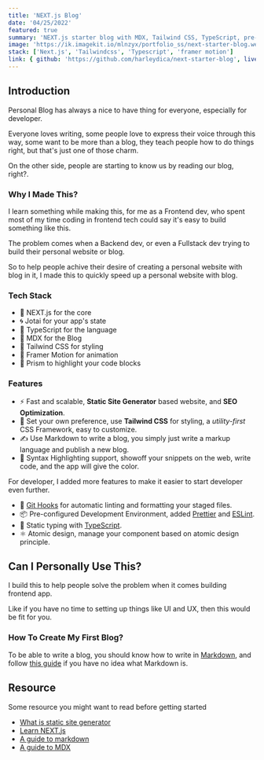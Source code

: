 ```yaml
---
title: 'NEXT.js Blog'
date: '04/25/2022'
featured: true
summary: 'NEXT.js starter blog with MDX, Tailwind CSS, TypeScript, pre-configured Development Environment.'
image: 'https://ik.imagekit.io/mlnzyx/portfolio_ss/next-starter-blog.webp'
stack: ['Next.js', 'Tailwindcss', 'Typescript', 'framer motion']
link: { github: 'https://github.com/harleydica/next-starter-blog', live: 'https://starter-blog.coba.taufikcrisnawan.dev/' }
---
```


## Introduction

Personal Blog has always a nice to have thing for everyone, especially for developer.

Everyone loves writing, some people love to express their voice through this way, some want to be more than a blog, they teach people how to do things right, but that's just one of those charm.

On the other side, people are starting to know us by reading our blog, right?.

### Why I Made This?

I learn something while making this, for me as a Frontend dev, who spent most of my time coding in frontend tech could say it's easy to build something like this.

The problem comes when a Backend dev, or even a Fullstack dev trying to build their personal website or blog.

So to help people achive their desire of creating a personal website with blog in it, I made this to quickly speed up a personal website with blog.

### Tech Stack

- 👾 NEXT.js for the core
- 🌀 Jotai for your app's state
- 🧰 TypeScript for the language
- 📝 MDX for the Blog
- 💅 Tailwind CSS for styling
- 🌠 Framer Motion for animation
- 💎 Prism to highlight your code blocks

### Features

- ⚡ Fast and scalable, **Static Site Generator** based website, and **SEO Optimization**.
- 🎯 Set your own preference, use **Tailwind CSS** for styling, a _utility-first_ CSS Framework, easy to customize.
- ✍ Use Markdown to write a blog, you simply just write a markup language and publish a new blog.
- 💎 Syntax Highlighting support, showoff your snippets on the web, write code, and the app will give the color.

For developer, I added more features to make it easier to start developer even further.

- 🐶 [Git Hooks](https://typicode.github.io/husky/ 'Husky official website') for automatic linting and formatting your staged files.
- 📦 Pre-configured Development Environment, added [Prettier](https://prettier.io/ 'prettier') and [ESLint](https://eslint.org/ 'eslint').
- 🔐 Static typing with [TypeScript](https://www.typescriptlang.org/ 'typescript').
- ⚛️ Atomic design, manage your component based on atomic design principle.

## Can I Personally Use This?

I build this to help people solve the problem when it comes building frontend app.

Like if you have no time to setting up things like UI and UX, then this would be fit for you.

### How To Create My First Blog?

To be able to write a blog, you should know how to write in [Markdown](https://en.wikipedia.org/wiki/Markdown/ 'What is markdown'), and follow [this guide](https://www.markdownguide.org/ 'Markdown Guide') if you have no idea what Markdown is.

## Resource

Some resource you might want to read before getting started

- [What is static site generator](https://www.netlify.com/blog/2020/04/14/what-is-a-static-site-generator-and-3-ways-to-find-the-best-one/ 'what is static site generator')
- [Learn NEXT.js](https://nextjs.org/learn/foundations/about-nextjs?utm_source=next-site&utm_medium=nav-cta&utm_campaign=next-website 'learn next.js')
- [A guide to markdown](https://www.markdownguide.org/ 'guide to markdown')
- [A guide to MDX](https://mdxjs.com/guides/ 'guide to mdx')
